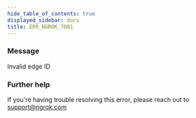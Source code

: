 ```yaml
---
hide_table_of_contents: true
displayed_sidebar: docs
title: ERR_NGROK_7001
---
```


### Message

Invalid edge ID

### Further help

If you're having trouble resolving this error, please reach out to [support@ngrok.com](mailto:support@ngrok.com?subject=Help%20with%20ERR_NGROK_7001)
